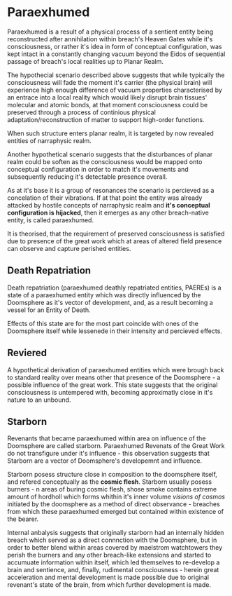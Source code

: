 <script>import Link from "$lib/components/link.svelte";
</script>
# Paraexhumed

Paraexhumed is a result of a physical process of a sentient entity being reconstructed after annihilation within <Link path="/mawanet/breach">breach</Link>'s Heaven Gates while it's consciousness, or rather it's idea in form of <Link path="/mawanet/conceptual_configuration">conceptual configuration</Link>, was kept intact in a constantly changing vacuum beyond the <Link path="/mawanet/breach">Eidos</Link> of sequential passage of <Link path="/mawanet/breach">breach's</Link> <Link path="/mawanet/local_reality">local realities</Link> up to <Link path="/mawanet/breach">Planar Realm</Link>.

The hypothecial scenario described above suggests that while typically the consciousness will fade the moment it's carrier (the physical brain) will experience high enough difference of vacuum properties characterised by an entrace into a <Link path="/mawanet/local_reality">local reality</Link> which would likely disrupt brain tissues' molecular and atomic bonds, at that moment consciousness could be preserved through a process of continious physical adaptation/reconstruction of matter to support high-order functions.

When such structure enters planar realm, it is targeted by now revealed entities of <Link path="/mawanet/narraphysic_realm">narraphysic realm</Link>.

Another hypothetical scenario suggests that the disturbances of planar realm could be soften as the consciousness would be mapped onto <Link path="/mawanet/conceptual_configuration">conceptual configuration</Link> in order to match it's movements and subsequently reducing it's detectable presence overall.

As at it's base it is a group of <Link path="/mawanet/resonance">resonances</Link> the scenario is percieved as a concelation of their vibrations. If at that point the entity was already attacked by hostile concepts of <Link path="/mawanet/narraphysic_realm">narraphysic realm</Link> and **it's <Link path="/mawanet/conceptual_configuration">conceptual configuration</Link> is hijacked**, then it emerges as any other breach-native entity, is called paraexhumed.

It is theorised, that the requirement of preserved consciousness is satisfied due to presence of the <Link path="/mawanet/great_work">great work</Link> which at areas of <Link path="/mawanet/altered_field_presence">altered field presence</Link> can observe and capture perished entities.

## Death Repatriation

Death repatriation (paraexhumed deathly repatriated entities, PAEREs) is a state of a paraexhumed entity which was directly influenced by the <Link path="/mawanet/doomsphere">Doomsphere</Link> as it's vector of development, and, as a result becoming a vessel for an <Link path="/mawanet/death_drive">Entity of Death</Link>.

Effects of this state are for the most part coincide with ones of the <Link path="/mawanet/doomsphere">Doomsphere</Link> itself while lessenede in their intensity and percieved effects.

## Reviered

A hypothetical derivation of paraexhumed entities which were brough back to <Link path="/mawanet/standard_reality">standard reality</Link> over means other that presence of the <Link path="/mawanet/doomsphere">Doomsphere</Link> - a possible influence of the <Link path="/mawanet/great_work">great work</Link>. This state suggests that the original consciousness is untempered with, becoming approximatly close in it's nature to an <Link path="/mawanet/unbound">unbound</Link>.

## Starborn

<Link path="/mawanet/revenant">Revenants</Link> that became paraexhumed within area on influence of the <Link path="/mawanet/doomsphere">Doomsphere</Link> are called starborn. Paraexhumed Revenats of the Great Work do not transfigure under it's influence - this observation suggests that Starborn are a vector of <Link path="/mawanet/doomsphere">Doomsphere's</Link> developemnt and influence.

Starborn posess structure close in composition to the doomsphere itself, and refered conceptually as the **cosmic flesh**. Starborn usually posess burners - n areas of buring cosmic flesh, shose smoke contains extreme amount of hordholl which forms whithin it's inner volume _visions of cosmos_ initiated by the doomsphere as a method of direct observance - <Link path="/mawanet/breach">breaches</Link> from which these paraexhumed emerged but contained within existence of the bearer.

Internal anbalysis suggests that originally starborn had an internally hidden breach which served as a direct connnction with the Doomsphere, but in order to better blend within areas covered by <Link path="/mawanet/maelstrom_watchtower">maelstrom watchtowers</Link> they perish the burners and any other breach-like extensions and started to accumuate information within itself, which led themselves to re-develop a brain and sentience, and, finally, rudimental consciousness - herein great acceleration and mental development is made possible due to original <Link path="/mawanet/revenant">revenant's</Link> state of the brain, from which further development is made.
